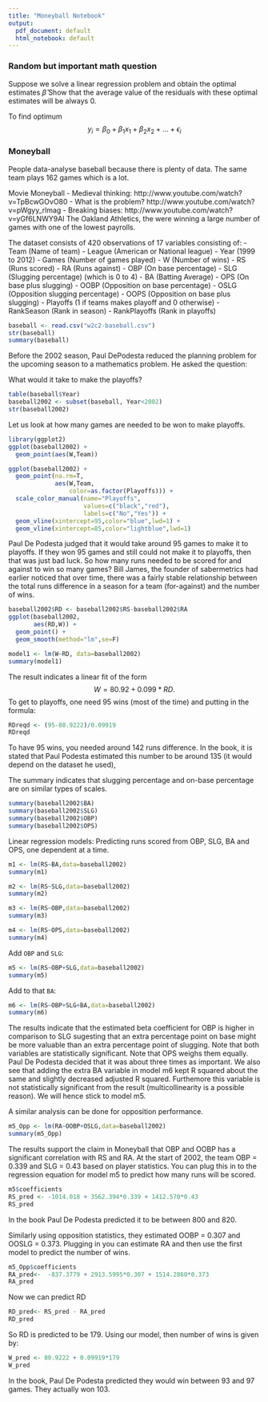 ```yaml
---
title: "Moneyball Notebook"
output:
  pdf_document: default
  html_notebook: default 
---
```


### Random but important math question

Suppose we solve a linear regression problem and obtain the optimal estimates $\hat{\beta}$
Show that the average value of the residuals with these optimal estimates will be always 0.

To find optimum 
$$
y_i = \beta_0 + \beta_1 x_1 + \beta_2 x_2 + ... + \epsilon_i
$$





### Moneyball

People data-analyse baseball because there is plenty of data. The same team plays 162 games which is a lot.

Movie Moneyball
- Medieval thinking: http://www.youtube.com/watch?v=TpBcwGOvO80
- What is the problem? http://www.youtube.com/watch?v=pWgyy_rlmag
- Breaking biases: http://www.youtube.com/watch?v=yGf6LNWY9AI
The Oakland Athletics, the were winning a large number of games with one of the lowest payrolls.

The dataset consists of 420 observations of 17 variables consisting of:
- Team (Name of team)
- League (American or National league)
- Year (1999 to 2012)
- Games (Number of games played)
- W (Number of wins)
- RS (Runs scored)
- RA (Runs against)
- OBP (On base percentage)
- SLG (Slugging percentage) (which is 0 to 4)
- BA (Batting Average)
- OPS (On base plus slugging)
- OOBP (Opposition on base percentage)
- OSLG (Opposition slugging percentage)
- OOPS (Opposition on base plus slugging)
- Playoffs (1 if teams makes playoff and 0 otherwise)
- RankSeason (Rank in season)
- RankPlayoffs (Rank in playoffs) 

```r
baseball <- read.csv("w2c2-baseball.csv")
str(baseball)
summary(baseball)
```
Before the 2002 season, Paul DePodesta reduced the planning problem for the upcoming season to a mathematics problem. 
He asked the question: 

What would it take to make the playoffs?
```r
table(baseball$Year)
baseball2002 <- subset(baseball, Year<2002)
str(baseball2002)
```

Let us look at how many games are needed to be won to make playoffs.

```r
library(ggplot2)
ggplot(baseball2002) + 
  geom_point(aes(W,Team))

ggplot(baseball2002) + 
  geom_point(na.rm=T, 
             aes(W,Team,
                 color=as.factor(Playoffs))) +
  scale_color_manual(name="Playoffs",
                     values=c("black","red"),
                     labels=c("No","Yes")) +
  geom_vline(xintercept=95,color="blue",lwd=1) +
  geom_vline(xintercept=85,color="lightblue",lwd=1) 
```
Paul De Podesta judged that it would take around 95 games to make it to playoffs. If they won 95 games and still could not make it to playoffs, then that was just bad luck. So how many runs needed to be scored for and against to win so many games? Bill James, the founder of sabermetrics had earlier noticed that over time, there was a fairly stable relationship between the total runs difference in a season for a team (for-against) and the number of wins.
```r
baseball2002$RD <- baseball2002$RS-baseball2002$RA
ggplot(baseball2002,
       aes(RD,W)) +
  geom_point() +
  geom_smooth(method="lm",se=F)

model1 <- lm(W~RD, data=baseball2002)
summary(model1)
```
The result indicates a linear fit of the form $$W = 80.92 + 0.099*RD.$$ 
To get to playoffs, one need 95 wins (most of the time) and putting in the formula:
```r
RDreqd <- (95-80.9222)/0.09919
RDreqd
```
To have 95 wins, you needed around 142 runs difference. In the book, it is stated that Paul Podesta estimated this number to be around 135 (it would depend on the dataset he used),

The summary indicates that slugging percentage and on-base percentage are on similar types of scales.
```r
summary(baseball2002$BA)
summary(baseball2002$SLG)
summary(baseball2002$OBP)
summary(baseball2002$OPS)
```
Linear regression models: Predicting runs scored from OBP, SLG, BA and OPS, one dependent at a time.

```r
m1 <- lm(RS~BA,data=baseball2002)
summary(m1)
```

```r
m2 <- lm(RS~SLG,data=baseball2002)
summary(m2)
```

```r
m3 <- lm(RS~OBP,data=baseball2002)
summary(m3)
```

```r
m4 <- lm(RS~OPS,data=baseball2002)
summary(m4)
```
Add `OBP` and `SLG`:
```r

m5 <- lm(RS~OBP+SLG,data=baseball2002)
summary(m5)
```
Add to that `BA`:
```r
m6 <- lm(RS~OBP+SLG+BA,data=baseball2002)
summary(m6)
```
The results indicate that the estimated beta coefficient for OBP is higher in comparison to SLG sugesting that an extra percentage point on base might be more valuable than an extra percentage point of slugging. Note that both variables are statistically significant. Note that OPS weighs them equally. Paul De Podesta decided that it was about three times as important. We also see that adding the extra BA variable in model m6 kept R squared about the same and slightly decreased adjusted R squared. Furthemore this variable is not statistically significant from the result (multicollinearity is a possible reason). We will hence stick to model m5.

A similar analysis can be done for opposition performance.
```r
m5_Opp <- lm(RA~OOBP+OSLG,data=baseball2002)
summary(m5_Opp)
```

The results support the claim in Moneyball that OBP and OOBP has a significant correlation with RS and RA. 
At the start of 2002, the team OBP = 0.339 and SLG = 0.43 based on player statistics. You can plug this in to the regression equation for model m5 to predict how many runs will be scored.
```r
m5$coefficients
RS_pred <- -1014.018 + 3562.394*0.339 + 1412.570*0.43
RS_pred
```

In the book Paul De Podesta predicted it to be between 800 and 820. 

Similarly using opposition statistics, they estimated OOBP = 0.307 and OOSLG = 0.373.
Plugging in you can estimate RA and then use the first model to predict the number of wins. 
```r
m5_Opp$coefficients
RA_pred<-  -837.3779 + 2913.5995*0.307 + 1514.2860*0.373 
RA_pred
```
Now we can predict RD
```r
RD_pred<- RS_pred - RA_pred
RD_pred
```
 
So RD is predicted to be 179. Using our model, then number of wins is given by:
```r
W_pred <- 80.9222 + 0.09919*179
W_pred
``` 

In the book, Paul De Podesta predicted they would win between 93 and 97 games.  They actually won 103.

